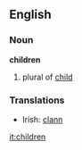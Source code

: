==English==
===Noun===
'''children'''
#plural of [[child]]

===Translations===
*Irish: [[clann]]

[[it:children]]